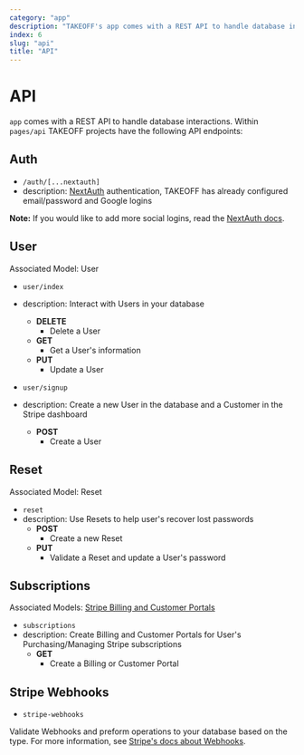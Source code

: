 ```yaml
---
category: "app"
description: "TAKEOFF's app comes with a REST API to handle database interactions."
index: 6
slug: "api"
title: "API"
---
```


# API

`app` comes with a REST API to handle database interactions. Within `pages/api` TAKEOFF projects have the following API endpoints:

## Auth

- `/auth/[...nextauth]`
- description: [NextAuth](https://next-auth.js.org/) authentication, TAKEOFF has already configured email/password and Google logins

**Note:** If you would like to add more social logins, read the [NextAuth docs](https://next-auth.js.org/providers/).

## User

Associated Model: <Link href="/docs/database#user"><a>User</a></Link>

- `user/index`
- description: Interact with Users in your database

  - **DELETE**
    - Delete a User
  - **GET**
    - Get a User's information
  - **PUT**
    - Update a User

- `user/signup`
- description: Create a new User in the database and a Customer in the Stripe dashboard
  - **POST**
    - Create a User

## Reset

Associated Model: <Link href="/docs/database#reset"><a>Reset</a></Link>

- `reset`
- description: Use Resets to help user's recover lost passwords
  - **POST**
    - Create a new Reset
  - **PUT**
    - Validate a Reset and update a User's password

## Subscriptions

Associated Models: [Stripe Billing and Customer Portals](https://stripe.com/docs/billing/subscriptions/integrating-customer-portal)

- `subscriptions`
- description: Create Billing and Customer Portals for User's Purchasing/Managing Stripe subscriptions
  - **GET**
    - Create a Billing or Customer Portal

## Stripe Webhooks

- `stripe-webhooks`

Validate Webhooks and preform operations to your database based on the type. For more information, see [Stripe's docs about Webhooks](https://stripe.com/docs/api/webhook_endpoints).
